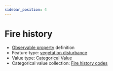 ```yaml
---
sidebar_position: 4
---
```



# Fire history

- [Observable property](/viewers/dawe-vocabs?uri=https://linked.data.gov.au/def/test/dawe-cv/cf1aef8a-a782-4480-9c41-a7f6d170d7fc) definition
- Feature type: [vegetation disturbance](http://linked.data.gov.au/def/tern-cv/d4fc54b1-0ad3-4512-86b7-d42b121ece45)
- Value type: [Categorical Value](https://w3id.org/tern/ontologies/tern/CategoricalValue)
- Categorical value collection: [Fire history codes](/viewers/dawe-vocabs?uri=https://linked.data.gov.au/def/test/dawe-cv/6e9d2f51-ce64-4c67-8391-d14a8bf96b6b)

<Example protocolModule="vegetation-mapping" observableProperty="https://linked.data.gov.au/def/test/dawe-cv/cf1aef8a-a782-4480-9c41-a7f6d170d7fc" />
